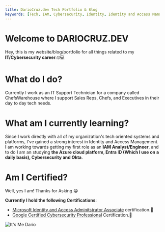 ```yaml
---
title: DarioCruz.dev Tech Portfolio & Blog
keywords: [Tech, IAM, Cybersecurity, Identity, Identity and Access Management]
---
```


# Welcome to DARIOCRUZ.DEV
Hey, this is my website/blog/portfolio for all things related to my **IT/Cybersecurity career**.🤓💻

# What do I do?
Currently I work as an IT Support Technician for a company called ChefsWarehouse where I support Sales Reps, Chefs, and Executives in their day to day tech needs.

# What am I currently learning?
Since I work directly with all of my organization's tech oriented systems and platforms, I've gained a strong interest in Identity and Access Management. I am working towards getting my first role as an **IAM Analyst/Engineer**, and to do I am an studying **the Azure cloud platform, Entra ID (Which I use on a daily basis), Cybersecurity and Okta**. 

# Am I Certified?
Well, yes I am! Thanks for Asking.😁

**Currently I hold the following Certifications**:

- [Microsoft Identity and Access Adminitstrator Associate](https://learn.microsoft.com/api/credentials/share/en-us/dariocru/F986CA9C1395B648?sharingId=EA2F36B70C248D16) certification.🎉
- [Google Certified Cybersecurity Professional](https://coursera.org/share/d8103b93a5fd4afde4f79325f3abf4dd) Certification.🎉

![It's Me Dario](/img/itsmedario.png)